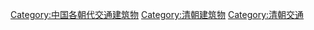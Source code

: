 [[Category:中国各朝代交通建筑物|Category:中国各朝代交通建筑物]]
[[Category:清朝建筑物|Category:清朝建筑物]]
[[Category:清朝交通|Category:清朝交通]]